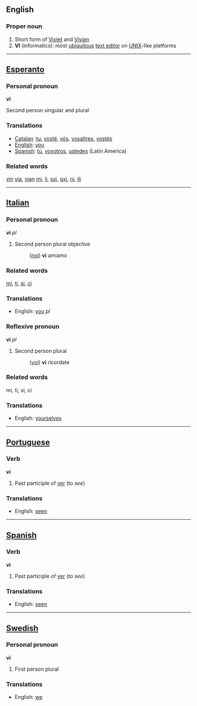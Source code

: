 ==English==
===Proper noun===

#Short form of [[Violet]] and [[Vivian]]
#'''VI''' (informatics): most [[ubiquitous]] [[text editor]] on [[UNIX]]-like platforms

----
==[[Esperanto]]==
===Personal pronoun===
'''vi''' 

Second person singular and plural

===Translations===
*[[Catalan]] :[[tu]], [[vosté]], [[vós]], [[vosaltres]], [[vostés]]
*[[English]]: [[you]]
*[[Spanish]]: [[tú]], [[vosotros]], [[ustedes]] (Latin America)

===Related words===
[[vin]]
[[via]], [[vian]]
[[mi]], [[li]], [[sxi]], [[gxi]], [[ni]], [[ili]]

----
==[[Italian]]==
===Personal pronoun===
'''vi''' ''pl''

#Second person plural objective
#:([[noi]]) '''vi''' amiamo

===Related words===
[[mi]], [[ti]], [[si]], [[ci]]

===Translations===
*English: [[you]] ''pl''

===Reflexive pronoun===
'''vi''' ''pl''

#Second person plural
#:([[voi]]) '''vi''' ricordate

===Related words===
mi, ti, si, ci

===Translations===
*English: [[yourselves]]

----
==[[Portuguese]]==
===Verb===
'''vi'''

#Past participle of [[ver]] (''to see'')

===Translations===
*English: [[seen]]
----
==[[Spanish]]==
===Verb===
'''vi'''

#Past participle of [[ver]] (''to see'')

===Translations===
*English: [[seen]]

----
==[[Swedish]]==
===Personal pronoun===
'''vi'''

#First person plural

===Translations===
*English: [[we]]